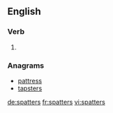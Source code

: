 
==English==

===Verb===
{{head|en}}

# {{en-third-person singular of|spatter}}

===Anagrams===
* [[pattress#English|pattress]]
* [[tapsters#English|tapsters]]

[[de:spatters]]
[[fr:spatters]]
[[vi:spatters]]